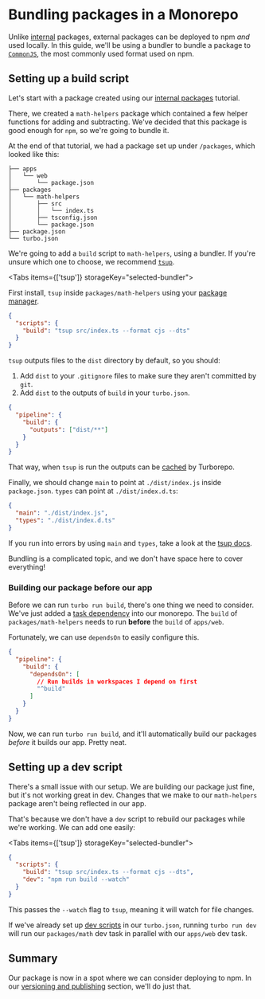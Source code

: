 
# Bundling packages in a Monorepo

Unlike [internal](/docs/handbook/sharing-code/internal-packages) packages, external packages can be deployed to npm _and_ used locally. In this guide, we'll be using a bundler to bundle a package to [`CommonJS`](https://en.wikipedia.org/wiki/CommonJS), the most commonly used format used on npm.

## Setting up a build script

Let's start with a package created using our [internal packages](/docs/handbook/sharing-code/internal-packages) tutorial.

There, we created a `math-helpers` package which contained a few helper functions for adding and subtracting. We've decided that this package is good enough for `npm`, so we're going to bundle it.

At the end of that tutorial, we had a package set up under `/packages`, which looked like this:

```
├── apps
│   └── web
│       └── package.json
├── packages
│   └── math-helpers
│       ├── src
│       │   └── index.ts
│       ├── tsconfig.json
│       └── package.json
├── package.json
└── turbo.json
```

We're going to add a `build` script to `math-helpers`, using a bundler. If you're unsure which one to choose, we recommend [`tsup`](https://tsup.egoist.dev).

<Tabs items={['tsup']} storageKey="selected-bundler">
  <Tab>

First install, `tsup` inside `packages/math-helpers` using your [package manager](/docs/handbook/package-installation).

```json filename="packages/math-helpers/package.json"
{
  "scripts": {
    "build": "tsup src/index.ts --format cjs --dts"
  }
}
```

`tsup` outputs files to the `dist` directory by default, so you should:

1. Add `dist` to your `.gitignore` files to make sure they aren't committed by `git`.
2. Add `dist` to the outputs of `build` in your `turbo.json`.

```json filename="turbo.json"
{
  "pipeline": {
    "build": {
      "outputs": ["dist/**"]
    }
  }
}
```

That way, when `tsup` is run the outputs can be [cached](/docs/core-concepts/caching) by Turborepo.

Finally, we should change `main` to point at `./dist/index.js` inside `package.json`. `types` can point at `./dist/index.d.ts`:

```json filename="packages/math-helpers/package.json"
{
  "main": "./dist/index.js",
  "types": "./dist/index.d.ts"
}
```

<Callout>

If you run into errors by using `main` and `types`, take a look at the [tsup docs](https://tsup.egoist.dev/#bundle-formats).

Bundling is a complicated topic, and we don't have space here to cover everything!

</Callout>

  </Tab>
</Tabs>

### Building our package before our app

Before we can run `turbo run build`, there's one thing we need to consider. We've just added a [task dependency](/docs/core-concepts/running-tasks) into our monorepo. The `build` of `packages/math-helpers` needs to run **before** the `build` of `apps/web`.

Fortunately, we can use `dependsOn` to easily configure this.

```json filename="turbo.json"
{
  "pipeline": {
    "build": {
      "dependsOn": [
        // Run builds in workspaces I depend on first
        "^build"
      ]
    }
  }
}
```

Now, we can run `turbo run build`, and it'll automatically build our packages _before_ it builds our app. Pretty neat.

## Setting up a dev script

There's a small issue with our setup. We are building our package just fine, but it's not working great in dev. Changes that we make to our `math-helpers` package aren't being reflected in our app.

That's because we don't have a `dev` script to rebuild our packages while we're working. We can add one easily:

<Tabs items={['tsup']} storageKey="selected-bundler">
  <Tab>

```json filename="packages/math-helpers/package.json"
{
  "scripts": {
    "build": "tsup src/index.ts --format cjs --dts",
    "dev": "npm run build --watch"
  }
}
```

This passes the `--watch` flag to `tsup`, meaning it will watch for file changes.

  </Tab>
</Tabs>

If we've already set up [dev scripts](/docs/handbook/dev) in our `turbo.json`, running `turbo run dev` will run our `packages/math` dev task in parallel with our `apps/web` dev task.

## Summary

Our package is now in a spot where we can consider deploying to npm. In our [versioning and publishing](/docs/handbook/publishing-packages/versioning-and-publishing) section, we'll do just that.
